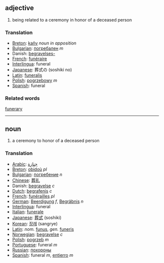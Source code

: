 == adjective ==
# being related to a ceremony in honor of a deceased person

=== Translation ===
*[[Breton]]: [[kañv]] ''noun in apposition''
*[[Bulgarian]]: [[погребален]] ''m''
*Danish: [[begravelses-]]
*[[French]]: [[funéraire]]
*[[Interlingua]]: funeral
*[[Japanese]]: 葬式の (soshiki no)
*[[Latin]]: [[funeralis]]
*[[Polish]]: [[pogrzebowy]] ''m''
*[[Spanish]]: funeral

=== Related words ===
[[funerary]]
----

== noun ==
# a ceremony to honor of a deceased person

=== Translation ===
*[[Arabic]]: [[جنازة]]
*[[Breton]]: [[obidoù]] ''pl''
*[[Bulgarian]]: [[погребение]] ''n''
*[[Chinese]]: [[葬礼]]
*Danish: [[begravelse]] ''c''
*[[Dutch]]: [[begrafenis]] ''c''
*[[French]]: [[funérailles]] ''pl''
*[[German]]: [[Beerdigung]] ''f'', [[Begräbnis]] ''n''
*[[Interlingua]]: funeral
*[[Italian]]: [[funerale]]
*[[Japanese]]: [[葬式]] (soshiki)
*[[Korean]]: [[장례]] (sangrye)
*[[Latin]]: ''nom.'' [[funus]], ''gen.'' [[funeris]]
*[[Norwegian]]: [[begravelse]] ''c''
*[[Polish]]: [[pogrzeb]] ''m''
*[[Portuguese]]: funeral ''m''
*[[Russian]]: [[похороны]]
*[[Spanish]]: funeral ''m'', [[entierro]] ''m''